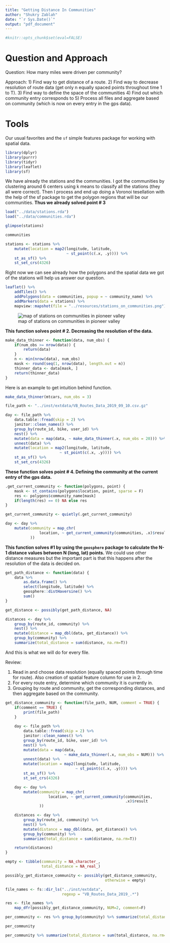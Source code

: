 ```yaml
---
title: "Getting Distance In Communities"
author: "Shukry Zablah"
date: "`r Sys.Date()`"
output: "pdf_document"
---
```


```r
#knitr::opts_chunk$set(eval=FALSE)
```

# Question and Approach

Question: How many miles were driven per community? 

Approach: 
1) Find way to get distance of a route.
2) Find way to decrease resolution of route data (get only n equally spaced points throughout time 1 to T).
3) Find way to define the space of the communities
4) Find out which community entry corresponds to
5) Process all files and aggregate based on community (which is now on every entry in the gps data).

# Tools

Our usual favorites and the `sf` simple features package for working with spatial data. 

```r
library(dplyr)
library(purrr)
library(tidyr)
library(leaflet)
library(sf)
```

We have already the stations and the communities. I got the communities by clustering around 6 centers using k means to classify all the stations (they all were correct). Then I process and end up doing a Voronoi tesellation with the help of the sf package to get the polygon regions that will be our communities. 
**Thus we already solved point # 3**

```r
load("../data/stations.rda")
load("../data/communities.rda")
```

```r
glimpse(stations)

communities
```

```r
stations <- stations %>%
    mutate(location = map2(longitude, latitude,
                           ~ st_point(c(.x, .y)))) %>%
    st_as_sf() %>%
    st_set_crs(4326)    
```

Right now we can see already how the polygons and the spatial data we got of the stations will help us answer our question.

```r
leaflet() %>%
    addTiles() %>%
    addPolygons(data = communities, popup = ~ community_name) %>%
    addMarkers(data = stations) %>%
    mapview::mapshot(file = "../resources/stations_on_communities.png")
```

![map of stations on communities in pioneer valley](../resources/stations_on_communities.png)

**This function solves point # 2. Decreasing the resolution of the data.**

```r
make_data_thinner <- function(data, num_obs) {
    if(num_obs >= nrow(data)) {
        return(data)
    }
    n <- min(nrow(data), num_obs)
    mask <- round(seq(1, nrow(data), length.out = n))
    thinner_data <- data[mask, ]
    return(thinner_data)
}
```

Here is an example to get intuition behind function.

```r
make_data_thinner(mtcars, num_obs = 3)
```

```r
file_path <- "../inst/extdata/VB_Routes_Data_2019_09_10.csv.gz"

day <- file_path %>%
    data.table::fread(skip = 2) %>%
    janitor::clean_names() %>%
    group_by(route_id, bike, user_id) %>%
    nest() %>%
    mutate(data = map(data, ~ make_data_thinner(.x, num_obs = 20))) %>%
    unnest(data) %>%
    mutate(location = map2(longitude, latitude,
                        ~ st_point(c(.x, .y)))) %>%
    st_as_sf() %>%
    st_set_crs(4326)
```

**These function solves point # 4. Defining the community at the current entry of the gps data.**

```r
.get_current_community <- function(polygons, point) {
    mask <- st_contains(polygons$location, point, sparse = F)
    res <- polygons$community_name[mask]
    if(length(res) == 0) NA else res
}

get_current_community <- quietly(.get_current_community)
```

```r
day <- day %>%
    mutate(community = map_chr(
               location, ~ get_current_community(communities, .x)$result
           ))
```

**This function solves #1 by using the `geosphere` package to calculate the N-1 distance values between N (long, lat) points.** We could use other distance measures but the important part is that this happens after the resolution of the data is decided on.

```r
get_path_distance <- function(data) {
    data %>%
        as.data.frame() %>% 
        select(longitude, latitude) %>%
        geosphere::distHaversine() %>%
        sum()
}

get_distance <- possibly(get_path_distance, NA)
```

```r
distances <- day %>%
    group_by(route_id, community) %>%
    nest() %>%
    mutate(distance = map_dbl(data, get_distance)) %>%
    group_by(community) %>% 
    summarize(total_distance = sum(distance, na.rm=T)) 
```

And this is what we will do for every file. 

Review: 

1) Read in and choose data resolution (equally spaced points through time for route). Also creation of spatial feature column for use in 2.
2) For every route entry, determine which community it is currently in.
3) Grouping by route and community, get the corresponding distances, and then aggregate based on the community. 

```r
get_distance_community <- function(file_path, NUM, comment = TRUE) {
    if(comment == TRUE) {
        print(file_path)
    }
    
    day <- file_path %>%
        data.table::fread(skip = 2) %>%
        janitor::clean_names() %>%
        group_by(route_id, bike, user_id) %>%
        nest() %>%
        mutate(data = map(data,
                          ~ make_data_thinner(.x, num_obs = NUM))) %>%
        unnest(data) %>%
        mutate(location = map2(longitude, latitude,
                               ~ st_point(c(.x, .y)))) %>%
        st_as_sf() %>%
        st_set_crs(4326)

    day <- day %>%
        mutate(community = map_chr(
                   location, ~ get_current_community(communities,
                                                     .x)$result
               ))

    distances <- day %>%
        group_by(route_id, community) %>%
        nest() %>%
        mutate(distance = map_dbl(data, get_distance)) %>%
        group_by(community) %>%
        summarize(total_distance = sum(distance, na.rm=T)) 

    return(distances)
}
```

```r
empty <- tibble(community = NA_character_,
                total_distance = NA_real_)

possibly_get_distance_community <- possibly(get_distance_community,
                                            otherwise = empty)

```

```r
file_names <- fs::dir_ls("../inst/extdata",
                         regexp = "VB_Routes_Data_2019_.*")

res <- file_names %>%
    map_dfr(possibly_get_distance_community, NUM=2, comment=F)
```

```r
per_community <- res %>% group_by(community) %>% summarize(total_distance = sum(total_distance) / 1609.344)

per_community

per_community %>% summarize(total_distance = sum(total_distance, na.rm=TRUE))

```
